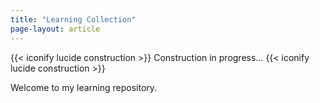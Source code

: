 ```yaml
---
title: "Learning Collection"
page-layout: article
---
```


{{< iconify lucide construction >}} Construction in progress... {{< iconify
lucide construction >}}

Welcome to my learning repository. 